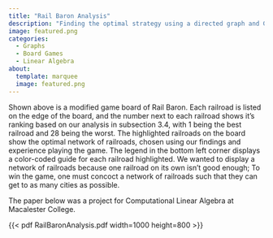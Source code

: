 ```yaml
---
title: "Rail Baron Analysis"
description: "Finding the optimal strategy using a directed graph and Gould's index"
image: featured.png
categories:
  - Graphs
  - Board Games
  - Linear Algebra
about:
  template: marquee
  image: featured.png
---
```


Shown above is a modified game board of Rail Baron. Each railroad is listed on the edge of the board, and
the number next to each railroad shows it’s ranking based on our analysis in subsection 3.4, with 1 being the best
railroad and 28 being the worst. The highlighted railroads on the board show the optimal network of railroads, chosen using our findings and experience playing the game. The legend in the bottom left corner displays a color-coded guide for each railroad highlighted. We
wanted to display a network of railroads because one railroad on its own isn’t good enough; To win the game, one
must concoct a network of railroads such that they can get to as many cities as possible.

The paper below was a project for Computational Linear Algebra at Macalester College.

{{< pdf RailBaronAnalysis.pdf width=1000 height=800 >}}
